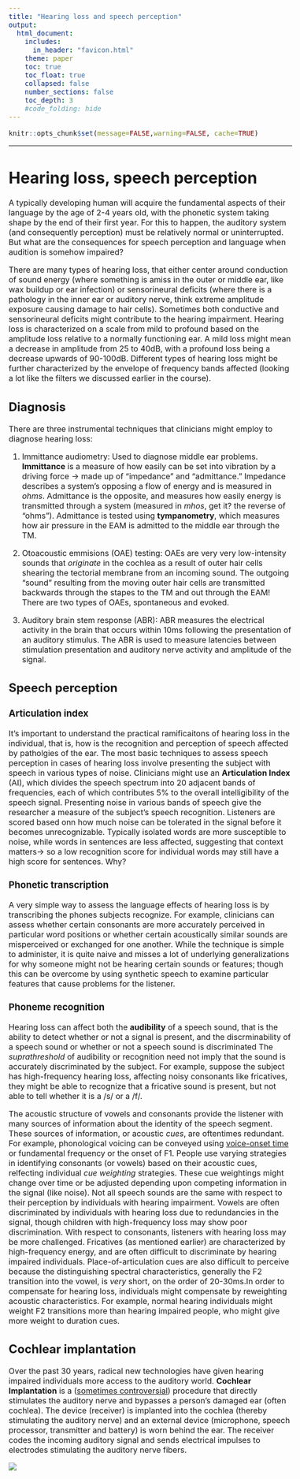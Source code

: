 ```yaml
---
title: "Hearing loss and speech perception"
output:
  html_document:
    includes:
      in_header: "favicon.html"
    theme: paper
    toc: true
    toc_float: true
    collapsed: false
    number_sections: false
    toc_depth: 3
    #code_folding: hide
---
```

<style type="text/css">
  body{
  font-size: 12pt;
}
</style>

```r
knitr::opts_chunk$set(message=FALSE,warning=FALSE, cache=TRUE)
```

----

<!---Before we start today's lecture, let's look at your vowel space from Assignment 2.

```r
library(ggplot2)
data_23 <- read.csv("LING2200_vowels_2023.csv", header=TRUE)
vowel_space_23 <- ggplot(data_23, aes(x=F2, y=F1, label=Vowel)) + geom_text() + scale_x_reverse() + scale_y_reverse()
vowel_space_23
```
--->

# Hearing loss, speech perception

A typically developing human will acquire the fundamental aspects of their language by the age of 2-4 years old, with the phonetic system taking shape by the end of their first year. For this to happen, the auditory system (and consequently perception) must be relatively normal or uninterrupted. But what are the consequences for speech perception and language when audition is somehow impaired?

There are many types of hearing loss, that either center around conduction of sound energy (where something is amiss in the outer or middle ear, like wax buildup or ear infection) or sensorineural deficits (where there is a pathology in the inner ear or auditory nerve, think extreme amplitude exposure causing damage to hair cells). Sometimes both conductive and sensorineural deficits might contribute to the hearing impairment. Hearing loss is characterized on a scale from mild to profound based on the amplitude loss relative to a normally functioning ear. A mild loss might mean a decrease in amplitude from 25 to 40dB, with a profound loss being a decrease upwards of 90-100dB. Different types of hearing loss might be further characterized by the envelope of frequency bands affected (looking a lot like the filters we discussed earlier in the course).

## Diagnosis

There are three instrumental techniques that clinicians might employ to diagnose hearing loss:

1. Immittance audiometry: Used to diagnose middle ear problems. **Immittance** is a measure of how easily can be set into vibration by a driving force $\rightarrow$ made up of "impedance" and "admittance." Impedance describes a system's opposing a flow of energy and is measured in *ohms*. Admittance is the opposite, and measures how easily energy is transmitted through a system (measured in *mhos*, get it? the reverse of "ohms"). Admittance is tested using **tympanometry**, which measures how air pressure in the EAM is admitted to the middle ear through the TM. 

2. Otoacoustic emmisions (OAE) testing: OAEs are very very low-intensity sounds that *originate* in the cochlea as a result of outer hair cells shearing the tectorial membrane from an incoming sound. The outgoing "sound" resulting from the moving outer hair cells are transmitted backwards through the stapes to the TM and out through the EAM! There are two types of OAEs, spontaneous and evoked. 

3. Auditory brain stem response (ABR): ABR measures the electrical activity in the brain that occurs within 10ms following the presentation of an auditory stimulus. The ABR is used to measure latencies between stimulation presentation and auditory nerve activity and amplitude of the signal. 

## Speech perception

### Articulation index

It's important to understand the practical ramificaitons of hearing loss in the individual, that is, how is the recognition and perception of speech affected by patholgies of the ear. The most basic techniques to assess speech perception in cases of hearing loss involve presenting the subject with speech in various types of noise. Clinicians might use an **Articulation Index** (AI), which divides the speech spectrum into 20 adjacent bands of frequencies, each of which contributes 5% to the overall intelligibility of the speech signal. Presenting noise in various bands of speech give the researcher a measure of the subject's speech recognition. Listeners are scored based onn how much noise can be tolerated in the signal before it becomes unrecognizable. Typically isolated words are more susceptible to noise, while words in sentences are less affected, suggesting that context matters→ so a low recognition score for individual words may still have a high score for sentences. Why?

### Phonetic transcription

A very simple way to assess the language effects of hearing loss is by transcribing the phones subjects recognize. For example, clinicians can assess whether certain consonants are more accurately perceived in particular word positions or whether certain acoustically similar sounds are misperceived or exchanged for one another. While the technique is simple to administer, it is quite naive and misses a lot of underlying generalizations for why someone might not be hearing certain sounds or features; though this can be overcome by using synthetic speech to examine particular features that cause problems for the listener.

### Phoneme recognition 

Hearing loss can affect both the **audibility** of a speech sound, that is the ability to detect whether or not a signal is present, and the discrminability of a speech sound or whether or not a speech sound is discriminated The *suprathreshold* of audibility or recognition need not imply that the sound is accurately discriminated by the subject. For example, suppose the subject has high-frequency hearing loss, affecting noisy consonants like fricatives, they might be able to recognize that a fricative sound is present, but not able to tell whether it is a /s/ or a /f/.

The acoustic structure of vowels and consonants provide the listener with many sources of information about the identity of the speech segment. These sources of information, or acoustic *cues*, are oftentimes redundant. For example, phonological voicing can be conveyed using [voice-onset time](lecture13.html) or fundamental frequency or the onset of F1. People use varying strategies in identifying consonants (or vowels) based on their acoustic cues, relfecting individual *cue weighting* strategies. These cue weightings might change over time or be adjusted depending upon competing information in the signal (like noise). Not all speech sounds are the same with respect to their perception by individuals with hearing impairment. Vowels are often discriminated by individuals with hearing loss due to redundancies in the signal, though children with high-frequency loss may show poor discrimination. With respect to consonants, listeners with hearing loss may be more challenged. Fricatives (as mentioned earlier) are characterized by high-frequency energy, and are often difficult to discriminate by hearing impaired individuals. Place-of-articulation cues are also difficult to perceive because the distinguishing spectral characteristics, generally the F2 transition into the vowel, is *very* short, on the order of 20-30ms.In order to compensate for hearing loss, individuals might compensate by reweighting acoustic characteristics. For example, normal hearing individuals might weight F2 transitions more than hearing impaired people, who might give more weight to duration cues.

## Cochlear implantation

Over the past 30 years, radical new technologies have given hearing impaired individuals more access to the auditory world. **Cochlear Implantation** is a ([sometimes controversial](https://youtu.be/O_O0HIHU6L4)) procedure that directly stimulates the auditory nerve and bypasses a person's damaged ear (often cochlea). The device (receiver) is implanted into the cochlea (thereby stimulating the auditory nerve) and an external device (microphone, speech processor, transmitter and battery) is worn behind the ear. The receiver codes the incoming auditory signal and sends electrical impulses to electrodes stimulating the auditory nerve fibers. 

![](images/cochlear_implant.png)



